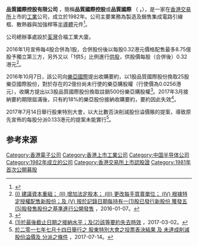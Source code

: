 {{Infobox company
|company_name =  品質國際
|company_logo = 
|company_type = 上市公司
|traded_as = {{sehk|0243}}
|company_slogan = 
|foundation = 
|location = [[香港|香港]]
|key_people = 主席：李同樂
|industry =  [[半導體|半導體]]
|sales = 
|profit = 
|revenue = 
|assets =
|market_value = 
|num_employees = 
|products = 
|homepage = http://www.qplhk.com/
}} 

'''品質國際控股有限公司''' ，簡稱'''品質國際控股'''或'''品質國際''' （ '''{{lang-en|QPL International Holdings Limited}}，'''{{hkex|0243}}），是一家在[[香港交易所|香港交易所]]上市的[[工業|工業]]公司，成立於1982年。公司主要業務為製造及銷售集成電路引線框、散熱器與加強桿等[[半導體|半導體]]元件<ref>{{Cite web |url=http://www.qplhk.com/chi/about/about.html |title=品質國際控股有限公司簡介 |accessdate=2014-12-25 |archive-date=2014-12-29 |archive-url=https://web.archive.org/web/20141229193117/http://www.qplhk.com/chi/about/about.html |dead-url=yes }}</ref>。

公司總辦事處設於[[荃灣|荃灣]]合福工業大廈。

2016年1月宣佈每4股合併為1股，合併股份後以每股0.32港元價格配售最多8.75億股予獨立第三方，另外又以「1供5」比例進行[[供股|供股]]，供股價每股（合併後）0.32港元<ref>[http://www.hkexnews.hk/listedco/listconews/SEHK/2016/0107/LTN201601071581_C.pdf (I) 建議資本重組； (II) 增加法定股本； (III) 更改每手買賣單位； (IV) 根據特定授權配售新股份；及 (V) 按於記錄日期每持有一(1)股已發行新股份 獲發五(5)股發售股份之基準進行公開發售] {{Wayback|url=http://www.hkexnews.hk/listedco/listconews/SEHK/2016/0107/LTN201601071581_C.pdf |date=20191121073846 }}，2016-01-07。</ref>。

2016年10月7日，該公司向[[樂亞國際|樂亞國際]]提出收購要約，以1股品質國際股份換取25股樂亞國際股份，對於存在的2億份尚未行使的樂亞購股權（行使價為0.0256港元），收購方提出以3股品質國際股份換取註銷500份樂亞購股權<ref>{{Cite web |url=http://www.hkexnews.hk/listedco/listconews/SEHK/2016/1014/LTN20161014192_C.pdf |title=收購通告 |accessdate=2016-11-18 |archive-date=2017-03-05 |archive-url=https://web.archive.org/web/20170305001705/http://www.hkexnews.hk/listedco/listconews/SEHK/2016/1014/LTN20161014192_C.pdf |dead-url=no }}</ref>。2017年3月接納要約期限屆滿後，只有約18%的樂亞股份接納收購要約，要約因此失效<ref>[http://www.hkexnews.hk/listedco/listconews/SEHK/2017/0302/LTN201703021419_C.pdf (1)於最後截止日期之接納水平；及(2)該等要約失去時效] {{Wayback|url=http://www.hkexnews.hk/listedco/listconews/SEHK/2017/0302/LTN201703021419_C.pdf |date=20191202084200 }}，2017-03-02。</ref>。

2017年7月14日舉行股東特別大會，以大比數否決削減股份溢價賬的提案，導致原先宣佈的每股分派0.133港元的提案未能實行<ref>[http://www.hkexnews.hk/listedco/listconews/SEHK/2017/0714/LTN20170714927_C.pdf 於二零一七年七月十四日舉行之 股東特別大會之投票表決結果 及 未達成削減股份溢價及 分派之條件] {{Wayback|url=http://www.hkexnews.hk/listedco/listconews/SEHK/2017/0714/LTN20170714927_C.pdf |date=20191108223034 }}，2017-07-14。</ref>。

==参考来源==
{{reflist}}

[[Category:香港電子公司|Category:香港電子公司]]
[[Category:香港上市工業公司|Category:香港上市工業公司]]
[[Category:中国半导体公司|Category:中国半导体公司]]
[[Category:1982年成立的公司|Category:1982年成立的公司]]
[[Category:香港交易所上市認股證|Category:香港交易所上市認股證]]
[[Category:1981年首次公開募股|Category:1981年首次公開募股]]